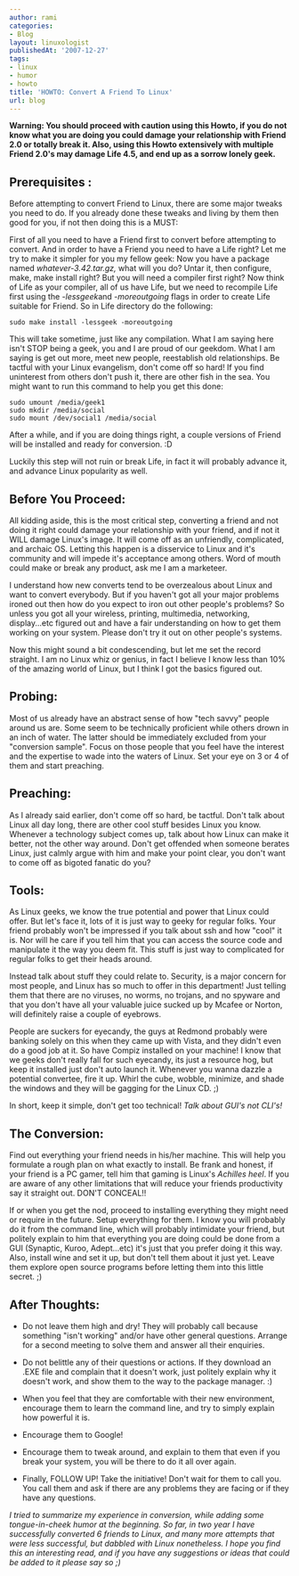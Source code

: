 ```yaml
---
author: rami
categories:
- Blog
layout: linuxologist
publishedAt: '2007-12-27'
tags:
- linux
- humor
- howto
title: 'HOWTO: Convert A Friend To Linux'
url: blog
---
```


**Warning: You should proceed with caution using this Howto, if you do not know what you are doing you could damage your relationship with Friend 2.0 or totally break it. Also, using this Howto extensively with multiple Friend 2.0's may damage Life 4.5, and end up as a sorrow lonely geek.**

## Prerequisites :

Before attempting to convert Friend to Linux, there are some major tweaks you need to do. If you already done these tweaks and living by them then good for you, if not then doing this is a MUST:

First of all you need to have a Friend first to convert before attempting to convert. And in order to have a Friend you need to have a Life right? Let me try to make it simpler for you my fellow geek: Now you have a package named *whatever-3.42.tar.gz,* what will you do? Untar it, then configure, make, make install right? But you will need a compiler first right? Now think of Life as your compiler, all of us have Life, but we need to recompile Life first using the *-lessgeek*and *-moreoutgoing* flags in order to create Life suitable for Friend. So in Life directory do the following: 
  

    sudo make install -lessgeek -moreoutgoing

This will take sometime, just like any compilation. What I am saying here isn't STOP being a geek, you and I are proud of our geekdom. What I am saying is get out more, meet new people, reestablish old relationships. Be tactful with your Linux evangelism, don't come off so hard! If you find uninterest from others don't push it, there are other fish in the sea. You might want to run this command to help you get this done:

    sudo umount /media/geek1 
    sudo mkdir /media/social
    sudo mount /dev/social1 /media/social

After a while, and if you are doing things right, a couple versions of Friend will be installed and ready for conversion. :D

Luckily this step will not ruin or break Life, in fact it will probably advance it, and advance Linux popularity as well.  

## Before You Proceed:

All kidding aside, this is the most critical step, converting a friend and not doing it right could damage your relationship with your friend, and if not it WILL damage Linux's image. It will come off as an unfriendly, complicated, and archaic OS. Letting this happen is a disservice to Linux and it's community and will impede it's acceptance among others. Word of mouth could make or break any product, ask me I am a marketeer.

I understand how new converts tend to be overzealous about Linux and want to convert everybody. But if you haven't got all your major problems ironed out then how do you expect to iron out other people's problems? So unless you got all your wireless, printing, multimedia, networking, display...etc figured out and have a fair understanding on how to get them working on your system. Please don't try it out on other people's systems.

Now this might sound a bit condescending, but let me set the record straight. I am no Linux whiz or genius, in fact I believe I know less than 10% of the amazing world of Linux, but I think I got the basics figured out.

## Probing:

Most of us already have an abstract sense of how "tech savvy" people around us are. Some seem to be technically proficient while others drown in an inch of water. The latter should be immediately excluded from your "conversion sample". Focus on those people that you feel have the interest and the expertise to wade into the waters of Linux. Set your eye on 3 or 4 of them and start preaching.

## Preaching:

As I already said earlier, don't come off so hard, be tactful. Don't talk about Linux all day long, there are other cool stuff besides Linux you know. Whenever a technology subject comes up, talk about how Linux can make it better, not the other way around. Don't get offended when someone berates Linux, just calmly argue with him and make your point clear, you don't want to come off as bigoted fanatic do you?

## Tools:

As Linux geeks, we know the true potential and power that Linux could offer. But let's face it, lots of it is just way to geeky for regular folks. Your friend probably won't be impressed if you talk about ssh and how "cool" it is. Nor will he care if you tell him that you can access the source code and manipulate it the way you deem fit. This stuff is just way to complicated for regular folks to get their heads around.

Instead talk about stuff they could relate to. Security, is a major concern for most people, and Linux has so much to offer in this department! Just telling them that there are no viruses, no worms, no trojans, and no spyware and that you don't have all your valuable juice sucked up by Mcafee or Norton, will definitely raise a couple of eyebrows.

People are suckers for eyecandy, the guys at Redmond probably were banking solely on this when they came up with Vista, and they didn't even do a good job at it. So have Compiz installed on your machine! I know that we geeks don't really fall for such eyecandy, its just a resource hog, but keep it installed just don't auto launch it. Whenever you wanna dazzle a potential convertee, fire it up. Whirl the cube, wobble, minimize, and shade the windows and they will be gagging for the Linux CD. ;)

In short, keep it simple, don't get too technical! *Talk about GUI's not CLI's!*


## The Conversion:

Find out everything your friend needs in his/her machine. This will help you formulate a rough plan on what exactly to install. Be frank and honest, if your friend is a PC gamer, tell him that gaming is Linux's *Achilles heel*. If you are aware of any other limitations that will reduce your friends productivity say it straight out. DON'T CONCEAL!!

If or when you get the nod, proceed to installing everything they might need or require in the future. Setup everything for them. I know you will probably do it from the command line, which will probably intimidate your friend, but politely explain to him that everything you are doing could be done from a GUI (Synaptic, Kuroo, Adept...etc) it's just that you prefer doing it this way. Also, install wine and set it up, but don't tell them about it just yet. Leave them explore open source programs before letting them into this little secret. ;)

## After Thoughts:

- Do not leave them high and dry! They will probably call because something "isn't working" and/or have other general questions. Arrange for a second meeting to solve them and answer all their enquiries.

- Do not belittle any of their questions or actions. If they download an .EXE file and complain that it doesn't work, just politely explain why it doesn't work, and show them to the way to the package manager. :)

- When you feel that they are comfortable with their new environment, encourage them to learn the command line, and try to simply explain how powerful it is.

- Encourage them to Google!

- Encourage them to tweak around, and explain to them that even if you break your system, you will be there to do it all over again.

- Finally, FOLLOW UP! Take the initiative! Don't wait for them to call you. You call them and ask if there are any problems they are facing or if they have any questions.

*I tried to summarize my experience in conversion, while adding some tongue-in-cheek humor at the beginning. So far, in two year I have successfully converted 6 friends to Linux, and many more attempts that were less successful, but dabbled with Linux nonetheless. I hope you find this an interesting read, and if you have any suggestions or ideas that could be added to it please say so ;)*